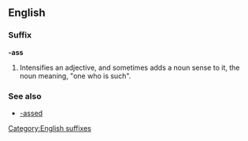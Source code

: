 ==English==
===Suffix===
'''-ass'''
# {{context|slang|vulgar}} Intensifies an adjective, and sometimes adds a noun sense to it, the noun meaning, "one who is such".

===See also===
*[[-assed]]

[[Category:English suffixes]]